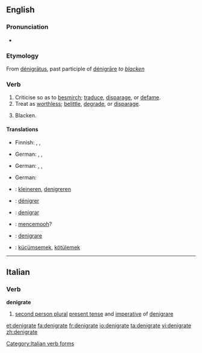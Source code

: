 ==English==

===Pronunciation===
* {{IPA|/ˈdɛ.nɪ.gɹeɪt/}}

===Etymology===
From {{L.}} [[denigratus|dénigrātus]], past participle of [[denigrare|dénigrāre]] ''to [[blacken]]''

===Verb===
{{en-verb|denigrat|ing}}

# Criticise so as to [[besmirch]]; [[traduce]], [[disparage]], or [[defame]].
# Treat as [[worthless]]; [[belittle]], [[degrade]], or [[disparage]].
# {{rare}} Blacken. <!-- this usage is obscure at best -->

====Translations====
{{trans-top|Criticise so as to besmirch; traduce, disparage, or defame}}
* Finnish: {{t+|fi|haukkua}}, {{t-|fi|mustata}}, {{t+|fi|mustamaalata}}
{{trans-mid}}
* German: {{t+|de|anschwärzen}}, {{t+|de|verleumden}}, {{t+|de|verunglimpfen}}
{{trans-bottom}}

{{trans-top|Treat as worthless; belittle, degrade, or disparage}}
* German: {{t+|de|verleumden}}, {{t+|de|verunglimpfen}}, {{t+|de|herabsetzen}}
{{trans-mid}}
{{trans-bottom}}

{{trans-top|Blacken}}
* German: {{t+|de|anschwärzen}}
{{trans-mid}}
{{trans-bottom}}

{{checktrans-top}}
* {{ttbc|Dutch}}: [[kleineren]], [[denigreren]]
* {{ttbc|French}}: [[dénigrer]]
* {{ttbc|Ido}}: [[denigrar]]
{{checktrans-mid}}
* {{ttbc|Indonesian}}: [[cemooh|mencemooh]]?
* {{ttbc|Italian}}: [[denigrare]]
* {{ttbc|Turkish}}: [[küçümsemek]], [[kötülemek]]
{{checktrans-bottom}}

----

==Italian==

===Verb===
'''denigrate'''

# [[second person plural]] [[present tense]] and [[imperative]] of [[denigrare]]

[[Category:Italian verb forms]]

[[et:denigrate]]
[[fa:denigrate]]
[[fr:denigrate]]
[[io:denigrate]]
[[ta:denigrate]]
[[vi:denigrate]]
[[zh:denigrate]]